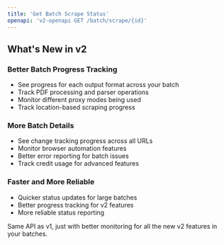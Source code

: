 ```yaml
---
title: 'Get Batch Scrape Status'
openapi: 'v2-openapi GET /batch/scrape/{id}'
---
```


## What's New in v2

### Better Batch Progress Tracking
- See progress for each output format across your batch
- Track PDF processing and parser operations
- Monitor different proxy modes being used
- Track location-based scraping progress

### More Batch Details
- See change tracking progress across all URLs
- Monitor browser automation features
- Better error reporting for batch issues
- Track credit usage for advanced features

### Faster and More Reliable
- Quicker status updates for large batches
- Better progress tracking for v2 features
- More reliable status reporting

Same API as v1, just with better monitoring for all the new v2 features in your batches.
